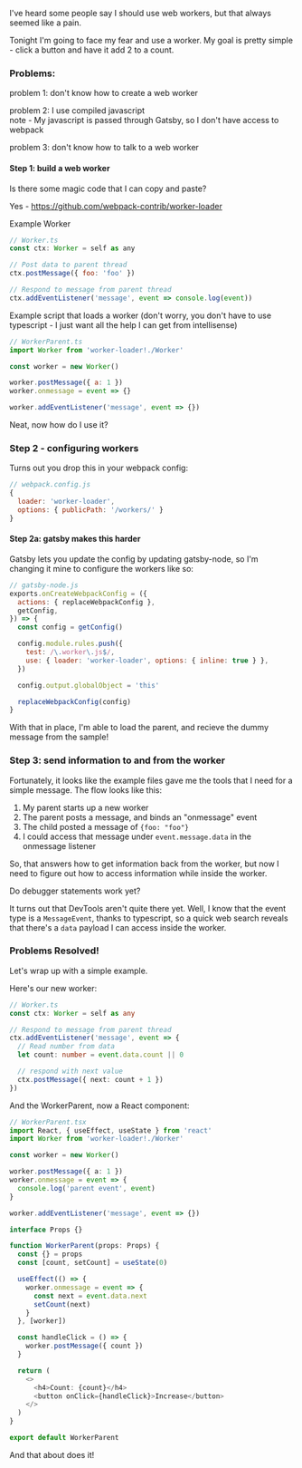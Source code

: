 
<TitleSection title="Un<script>: How do web workers work?" date="5/13/2020" />

I've heard some people say I should use web workers, but that always seemed like a pain.

Tonight I'm going to face my fear and use a worker. My goal is pretty simple - click a button and have it add 2 to a count.

### Problems:

problem 1: don't know how to create a web worker

problem 2: I use compiled javascript<br/>
note - My javascript is passed through Gatsby, so I don't have access to webpack

problem 3: don't know how to talk to a web worker

#### Step 1: build a web worker

Is there some magic code that I can copy and paste?

Yes - https://github.com/webpack-contrib/worker-loader

Example Worker

```js
// Worker.ts
const ctx: Worker = self as any

// Post data to parent thread
ctx.postMessage({ foo: 'foo' })

// Respond to message from parent thread
ctx.addEventListener('message', event => console.log(event))
```

Example script that loads a worker (don't worry, you don't have to use typescript - I just want all the help I can get from intellisense)

```js
// WorkerParent.ts
import Worker from 'worker-loader!./Worker'

const worker = new Worker()

worker.postMessage({ a: 1 })
worker.onmessage = event => {}

worker.addEventListener('message', event => {})
```

Neat, now how do I use it?

### Step 2 - configuring workers

Turns out you drop this in your webpack config:

```js
// webpack.config.js
{
  loader: 'worker-loader',
  options: { publicPath: '/workers/' }
}
```

#### Step 2a: gatsby makes this harder

Gatsby lets you update the config by updating gatsby-node, so I'm changing it mine to configure the workers like so:

```js
// gatsby-node.js
exports.onCreateWebpackConfig = ({
  actions: { replaceWebpackConfig },
  getConfig,
}) => {
  const config = getConfig()

  config.module.rules.push({
    test: /\.worker\.js$/,
    use: { loader: 'worker-loader', options: { inline: true } },
  })

  config.output.globalObject = 'this'

  replaceWebpackConfig(config)
}
```

With that in place, I'm able to load the parent, and recieve the dummy message from the sample!

### Step 3: send information to and from the worker

Fortunately, it looks like the example files gave me the tools that I need for a simple message. The flow looks like this:

1. My parent starts up a new worker
2. The parent posts a message, and binds an "onmessage" event
3. The child posted a message of `{foo: "foo"}`
4. I could access that message under `event.message.data` in the onmessage listener

So, that answers how to get information back from the worker, but now I need to figure out how to access information while inside the worker.

Do debugger statements work yet?

It turns out that DevTools aren't quite there yet. Well, I know that the event type is a `MessageEvent`, thanks to typescript, so a quick web search reveals that there's a `data` payload I can access inside the worker.

### Problems Resolved!

Let's wrap up with a simple example.

Here's our new worker:

```ts
// Worker.ts
const ctx: Worker = self as any

// Respond to message from parent thread
ctx.addEventListener('message', event => {
  // Read number from data
  let count: number = event.data.count || 0

  // respond with next value
  ctx.postMessage({ next: count + 1 })
})
```

And the WorkerParent, now a React component:

```ts
// WorkerParent.tsx
import React, { useEffect, useState } from 'react'
import Worker from 'worker-loader!./Worker'

const worker = new Worker()

worker.postMessage({ a: 1 })
worker.onmessage = event => {
  console.log('parent event', event)
}

worker.addEventListener('message', event => {})

interface Props {}

function WorkerParent(props: Props) {
  const {} = props
  const [count, setCount] = useState(0)

  useEffect(() => {
    worker.onmessage = event => {
      const next = event.data.next
      setCount(next)
    }
  }, [worker])

  const handleClick = () => {
    worker.postMessage({ count })
  }

  return (
    <>
      <h4>Count: {count}</h4>
      <button onClick={handleClick}>Increase</button>
    </>
  )
}

export default WorkerParent
```

<WorkerParent />

<p style={{marginTop: "24px"}}>
And that about does it!
</p>

